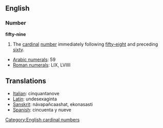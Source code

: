 ==English==
=== Number ===
'''fifty-nine'''

#The [[cardinal]] [[number]] immediately following [[fifty-eight]] and preceding [[sixty]].

*[[w:Arabic Numerals|Arabic numerals]]: 59
*[[w:Roman numerals|Roman numerals]]: LIX, LVIIII

==Translations==
*[[Italian]]: cinquantanove
*[[Latin]]: undesexaginta
*[[Sanskrit]]: návapañcaashat, ekonasasti
*[[Spanish]]: cincuenta y nueve

[[Category:English cardinal numbers]]
